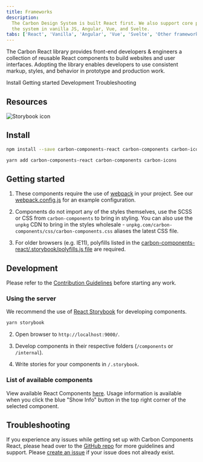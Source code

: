 ```yaml
---
title: Frameworks
description:
  The Carbon Design System is built React first. We also support core parts of
  the system in vanilla JS, Angular, Vue, and Svelte.
tabs: ['React', 'Vanilla', 'Angular', 'Vue', 'Svelte', 'Other frameworks']
---
```


<PageDescription>

The Carbon React library provides front-end developers & engineers a collection
of reusable React components to build websites and user interfaces. Adopting the
library enables developers to use consistent markup, styles, and behavior in
prototype and production work.

</PageDescription>

<AnchorLinks>

<AnchorLink>Install</AnchorLink>
<AnchorLink>Getting started</AnchorLink>
<AnchorLink>Development</AnchorLink>
<AnchorLink>Troubleshooting</AnchorLink>

</AnchorLinks>

## Resources

<Row className="resource-card-group">
<Column colLg={4} colMd={4} noGutterSm>
  <ResourceCard
    subTitle="Carbon React"
    href="https://react.carbondesignsystem.com"
    >

![Storybook icon](images/storybook.svg)

  </ResourceCard>
</Column>
    <Column colMd={4} colLg={4} noGutterSm>
    <ResourceCard
      subTitle="Try React components with CodeSandbox"
      href="https://codesandbox.io/s/x2mjypo6pp">
      <MdxIcon name="codesandbox" />
    </ResourceCard>
  </Column>
</Row>

## Install

<Title> Using npm: </Title>

```bash
npm install --save carbon-components-react carbon-components carbon-icons
```

<Title>
  If you prefer <a href="https://yarnpkg.com">Yarn</a>:
</Title>

```bash
yarn add carbon-components-react carbon-components carbon-icons
```

## Getting started

1.  These components require the use of
    [webpack](https://webpack.js.org/guides/getting-started/) in your project.
    See our
    [webpack.config.js](https://github.com/carbon-design-system/carbon/blob/master/packages/react/.storybook/webpack.config.js)
    for an example configuration.

2.  Components do not import any of the styles themselves, use the SCSS or CSS
    from `carbon-components` to bring in styling. You can also use the `unpkg`
    CDN to bring in the styles wholesale -
    `unpkg.com/carbon-components/css/carbon-components.css` aliases the latest
    CSS file.

3.  For older browsers (e.g. IE11), polyfills listed in the
    [carbon-components-react/.storybook/polyfills.js file](https://github.com/carbon-design-system/carbon/blob/master/packages/react/.storybook/polyfills.js)
    are required.

## Development

Please refer to the
[Contribution Guidelines](https://github.com/carbon-design-system/carbon/blob/master/.github/CONTRIBUTING.md)
before starting any work.

### Using the server

We recommend the use of
[React Storybook](https://github.com/storybooks/react-storybook) for developing
components.

<Title> Start the server: </Title>

```bash
yarn storybook
```

2.  Open browser to `http://localhost:9000/`.

3.  Develop components in their respective folders (`/components` or
    `/internal`).

4.  Write stories for your components in `/.storybook`.

### List of available components

View available React Components [here](http://react.carbondesignsystem.com).
Usage information is available when you click the blue "Show Info" button in the
top right corner of the selected component.

## Troubleshooting

If you experience any issues while getting set up with Carbon Components React,
please head over to the
[GitHub repo](https://github.com/carbon-design-system/carbon/tree/master/packages/react)
for more guidelines and support. Please
[create an issue](https://github.com/carbon-design-system/carbon/issues) if your
issue does not already exist.
